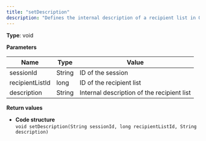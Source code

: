 ```yaml
---
title: "setDescription"
description: "Defines the internal description of a recipient list in Optimizely Campaign."
---
```


**Type**: void

**Parameters**

| Name            | Type   | Value                                      |
| --------------- | ------ | ------------------------------------------ |
| sessionId       | String | ID of the session                          |
| recipientListId | long   | ID of the recipient list                   |
| description     | String | Internal description of the recipient list |

**Return values**

* **Code structure**  
`void setDescription(String sessionId, long recipientListId, String description)  
`